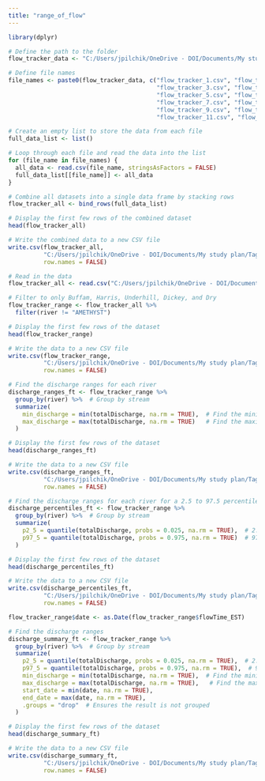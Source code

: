```yaml
---
title: "range_of_flow"
---
```


```r
library(dplyr)
```

```r

# Define the path to the folder
flow_tracker_data <- "C:/Users/jpilchik/OneDrive - DOI/Documents/My study plan/Tagging/Tracking/radio_tracking_2024/data/flow_tracker_data/"

# Define file names
file_names <- paste0(flow_tracker_data, c("flow_tracker_1.csv", "flow_tracker_2.csv", 
                                          "flow_tracker_3.csv", "flow_tracker_4.csv", 
                                          "flow_tracker_5.csv", "flow_tracker_6.csv", 
                                          "flow_tracker_7.csv", "flow_tracker_8.csv", 
                                          "flow_tracker_9.csv", "flow_tracker_10.csv", 
                                          "flow_tracker_11.csv", "flow_tracker_12.csv")) 

# Create an empty list to store the data from each file
full_data_list <- list()

# Loop through each file and read the data into the list
for (file_name in file_names) {
  all_data <- read.csv(file_name, stringsAsFactors = FALSE)
  full_data_list[[file_name]] <- all_data
}

# Combine all datasets into a single data frame by stacking rows
flow_tracker_all <- bind_rows(full_data_list)

# Display the first few rows of the combined dataset
head(flow_tracker_all)

# Write the combined data to a new CSV file
write.csv(flow_tracker_all, 
          "C:/Users/jpilchik/OneDrive - DOI/Documents/My study plan/Tagging/Tracking/radio_tracking_2024/data/flow_tracker_data/flow_tracker_all.csv", 
          row.names = FALSE)

```

```r

# Read in the data
flow_tracker_all <- read.csv("C:/Users/jpilchik/OneDrive - DOI/Documents/My study plan/Tagging/Tracking/radio_tracking_2024/data/flow_tracker_data/flow_tracker_all.csv")

# Filter to only Buffam, Harris, Underhill, Dickey, and Dry
flow_tracker_range <- flow_tracker_all %>%
  filter(river != "AMETHYST")

# Display the first few rows of the dataset
head(flow_tracker_range)

# Write the data to a new CSV file
write.csv(flow_tracker_range, 
          "C:/Users/jpilchik/OneDrive - DOI/Documents/My study plan/Tagging/Tracking/radio_tracking_2024/data/flow_tracker_data/flow_tracker_range.csv", 
          row.names = FALSE)

```

```r

# Find the discharge ranges for each river
discharge_ranges_ft <- flow_tracker_range %>%
  group_by(river) %>%  # Group by stream
  summarize(
    min_discharge = min(totalDischarge, na.rm = TRUE),  # Find the minimum value
    max_discharge = max(totalDischarge, na.rm = TRUE)   # Find the maximum value
  )

# Display the first few rows of the dataset
head(discharge_ranges_ft)

# Write the data to a new CSV file
write.csv(discharge_ranges_ft, 
          "C:/Users/jpilchik/OneDrive - DOI/Documents/My study plan/Tagging/Tracking/radio_tracking_2024/data/flow_tracker_data/discharge_ranges_ft.csv", 
          row.names = FALSE)

```

```r

# Find the discharge ranges for each river for a 2.5 to 97.5 percentile
discharge_percentiles_ft <- flow_tracker_range %>%
  group_by(river) %>%  # Group by stream
  summarize(
    p2_5 = quantile(totalDischarge, probs = 0.025, na.rm = TRUE),  # 2.5th percentile
    p97_5 = quantile(totalDischarge, probs = 0.975, na.rm = TRUE)  # 97.5th percentile
  )

# Display the first few rows of the dataset
head(discharge_percentiles_ft)

# Write the data to a new CSV file
write.csv(discharge_percentiles_ft, 
          "C:/Users/jpilchik/OneDrive - DOI/Documents/My study plan/Tagging/Tracking/radio_tracking_2024/data/flow_tracker_data/discharge_percentiles_ft.csv", 
          row.names = FALSE)

```

```r

flow_tracker_range$date <- as.Date(flow_tracker_range$flowTime_EST)

# Find the discharge ranges
discharge_summary_ft <- flow_tracker_range %>%
  group_by(river) %>%  # Group by stream
  summarize(
    p2_5 = quantile(totalDischarge, probs = 0.025, na.rm = TRUE),  # 2.5th percentile
    p97_5 = quantile(totalDischarge, probs = 0.975, na.rm = TRUE),  # 97.5th percentile
    min_discharge = min(totalDischarge, na.rm = TRUE),  # Find the minimum value
    max_discharge = max(totalDischarge, na.rm = TRUE),   # Find the maximum value
    start_date = min(date, na.rm = TRUE),
    end_date = max(date, na.rm = TRUE),
    .groups = "drop"  # Ensures the result is not grouped
  )

# Display the first few rows of the dataset
head(discharge_summary_ft)

# Write the data to a new CSV file
write.csv(discharge_summary_ft, 
          "C:/Users/jpilchik/OneDrive - DOI/Documents/My study plan/Tagging/Tracking/radio_tracking_2024/data/flow_tracker_data/discharge_summary_ft.csv", 
          row.names = FALSE)

```